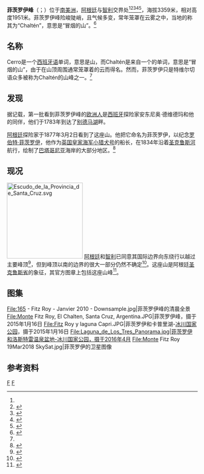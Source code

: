 {{Infobox mountain
| name = 菲茨罗伊峰
| native_name = {{lang|es|Monte Fitz Roy}}<br>{{lang|es|Cerro Chaltén}}
| photo = Fitz Roy Chalten Argentina Todor Bozhinov 2013.jpg
| photo_caption = 菲茨罗伊峰，摄于2013年
| elevation_m = 3405
| elevation_ref = <ref name="peaklist">{{Cite web|url = http://peaklist.org/WWlists/ultras/andes3.html|title = Argentina and Chile, Southern - Patagonia Ultra Prominences|website = Peaklist|date = 2011-03-19|language = en|accessdate = 2020-08-08|archive-date = 2017-11-17|archive-url = https://web.archive.org/web/20171117063159/http://www.peaklist.org/WWlists/ultras/andes3.html|dead-url = no}}</ref>
| prominence_m = 1951
| prominence_ref = <ref name="peaklist"/>
| listing = {{le|特独立山峰|Ultra-prominent peak}}
| location = {{ARG}}/{{CHL}}边境<ref name="Acuerdo1998" /><ref name=Difrol/><ref name=Lugares/><ref name=InterPatagonia/>
| range = [[安第斯山脉|安第斯山脉]]
| map = Tierra del Fuego
| range_coordinates = 
| map_size = 270
| map_caption = 位于巴塔哥尼亚南部，阿根廷和智利交界处<ref name="Acuerdo1998" /><ref name=Difrol/><ref name=Lugares/><ref name=InterPatagonia/>
| label_position = right
| coordinates = {{coord|49|16|16.6|S|73|02|35.6|W|type:mountain_region:AR/CL_scale:100000|format=dms|display=inline,title}}
| coordinates_ref = 
| topo = 
| type = [[花岗岩|花岗岩]]
| age = 
| first_ascent = 1952年，{{le|莱昂内尔·泰瑞|Lionel Terray}}和{{link-fr|盖都·玛格侬|Guido Magnone}}
| easiest_route = Franco Argentina（650m., 6a+, 6c/A1）
}}
'''菲茨罗伊峰'''（{{lang-es|Monte Fitz Roy}}；{{lang|es|Cerro Chaltén}}）位于[[南美洲|南美洲]]{{le|南巴塔哥尼亚冰原|Southern Patagonian Ice Field}}，[[阿根廷|阿根廷]]与[[智利|智利]]交界处<ref name="Acuerdo1998" /><ref name=Difrol>{{Cite web |url=http://www.difrol.cl/region-de-magallanes-y-de-la-antartica-chilena/monte-fitz-roy.html |title=Mount Fitz Roy - Difrol.cl |language=es|accessdate=2020-08-08 |archive-url=https://web.archive.org/web/20180824183304/http://www.difrol.cl/region-de-magallanes-y-de-la-antartica-chilena/monte-fitz-roy.html |archive-date=2018-08-24 |dead-url=yes }}</ref><ref name=AndesHandBook>{{Cite web|url = http://www.andeshandbook.org/montanismo/cerro/55/Fitz_Roy|title = MONTE FITZ ROY Andes Hand Book|language = en|accessdate = 2020-08-08|archive-date = 2019-04-05|archive-url = https://web.archive.org/web/20190405231841/http://www.andeshandbook.org/montanismo/cerro/55/Fitz_Roy|dead-url = no}}</ref><ref name=Lugares>{{Cite web|url = https://101lugaresincreibles.com/2012/06/la-montana-que-parece-echar-humo-fitz-roy-en-la-patagonia-argentina.html|title = La montaña que parece echar humo, en la Patagonia|website = 101 Lugares increíbles|date = 2012-06-14|language = es|accessdate = 2020-08-08|archive-date = 2020-05-26|archive-url = https://web.archive.org/web/20200526173542/https://101lugaresincreibles.com/2012/06/la-montana-que-parece-echar-humo-fitz-roy-en-la-patagonia-argentina.html|dead-url = yes}}</ref><ref name=InterPatagonia>{{Cite web|url = https://www.interpatagonia.com/elchalten/contemplacion-cerro-fitz-roy.html|title = La silueta del Fitz Roy|website = Inter Patagonia|language = es|accessdate = 2020-08-08|archive-date = 2019-06-07|archive-url = https://web.archive.org/web/20190607210636/https://www.interpatagonia.com/elchalten/contemplacion-cerro-fitz-roy.html|dead-url = yes}}</ref>，海拔3359米，相对高度1951米。菲茨罗伊峰险峻陡峭，且气候多变，常年笼罩在云雾之中，当地的{{le|特维尔切人|Tehuelche people}}称其为“Chaltén”，意思是“冒烟的山”。<ref>{{cite web | language = zh-cn | publisher = 网易旅游 | title = 绝美阿根廷 | url = http://travel.163.com/photoview/17KK0006/618.html#p=6B2I8KAO17KK0006 | date = 2010-07-08 | accessdate = 2013-04-01 | archive-date = 2013-04-14 | archive-url = https://web.archive.org/web/20130414201055/http://travel.163.com/photoview/17KK0006/618.html#p=6B2I8KAO17KK0006 | dead-url = no }}</ref>

==名称==
Cerro是一个[[西班牙语|西班牙语]]单词，意思是山，而Chaltén是来自一个{{le|特维尔切语|Tehuelche language}}的单词，意思是“冒烟的山”，由于在山顶周围通常笼罩着的云而得名。然而，菲茨罗伊只是特维尔切语众多被称为Chaltén的山峰之一。<ref name=Moreno1879/>

==发现==
据记载，第一批看到菲茨罗伊峰的[[欧洲人|欧洲人]]是[[西班牙|西班牙]]探险家安东尼奥·德维德玛和他的同伴，他们于1783年到达了[[别德马湖|别德马湖]]畔。

[[阿根廷|阿根廷]]探险家{{le|弗朗西斯科·莫雷诺|Francisco Moreno}}于1877年3月2日看到了这座山。他把它命名为菲茨罗伊，以纪念[[罗伯特·菲茨罗伊|罗伯特·菲茨罗伊]]，他作为[[英国皇家海军|英国皇家海军]][[小猎犬号|小猎犬号]]的船长，在1834年沿着[[圣克鲁斯河_(阿根廷)|圣克鲁斯河]]航行，绘制了[[巴塔哥尼亚|巴塔哥尼亚]]海岸的大部分地区。<ref name=Moreno1879>{{cite book|author=Francisco Moreno|title=Viaje a la Patagonia Austral|page=2|publisher=La Nacion (Elefante Blanco)|location=|year=2006|origyear=1879|language=es|isbn=987-96054-7-0|quote=Como este volcán activo no ha sido mencionado por los navegantes ni viajeros, y como el nombre de Chaltén que le dan los indios lo aplican también a otras montañas, me permito llamarle volcán Fitz Roy - English: Since this active volcano has not been mentioned by navigators or travellers, and since the name Chalten that the Indians call it is also applied to other mountains, I allow myself to name it Fitz Roy volcano}}</ref>

==现况==
[[File:Escudo_de_la_Provincia_de_Santa_Cruz.svg|200px]]
[[阿根廷|阿根廷]]和[[智利|智利]]已同意其国际边界向东绕行以越过主要峰顶<ref name=Acuerdo1998>{{cite web|author=|title=Border agreement between Chile and Argentina to determine the border from Mount Fitz Roy to Daudet|year=1998|url=http://www.difrol.cl/argentina/acuerdo-para-precisar-el-recorrido-del-limite-desde-el-monte-fitz-roy-hasta-el-cerro-daudet.html|archiveurl=https://web.archive.org/web/20160531163246/http://www.difrol.cl/argentina/acuerdo-para-precisar-el-recorrido-del-limite-desde-el-monte-fitz-roy-hasta-el-cerro-daudet.html|language=es|date=2016-05-31|archivedate=2016-05-31|accessdate=2020-08-11}}</ref>，但到峰顶以南的{{le|穆拉隆山|Cerro Murallón}}边界的很大一部分仍然不确定<ref>{{cite web|author=|title=Map showing border between Chile and Argentina (partly undefined)|url=http://www.turismovirtual.cl/xii/xii.html|language=es|accessdate=2020-08-11|archive-date=2019-10-02|archive-url=https://web.archive.org/web/20191002234247/http://www.turismovirtual.cl/xii/xii.html|dead-url=yes}}</ref>。这座山是阿根廷[[圣克鲁斯省_(阿根廷)|圣克鲁斯省]]的象征，其官方图章上包括这座山峰<ref>{{Cite web |url = https://viapais.com.ar/caleta-olivia/614924-un-dia-como-hoy-se-disponia-la-adopcion-del-escudo-de-la-provincia/ |title = Un día como hoy se disponía la adopción del escudo de la provincia|website=Viapais |author = María Marta Vilchez|date = 2018-09-25 |language = es|accessdate = 2020-08-11}}</ref>。

==图集==
<gallery heights=200px mode=packed>
File:165 - Fitz Roy - Janvier 2010 - Downsample.jpg|菲茨罗伊峰的清晨全景
File:Monte Fitz Roy, El Chalten, Santa Cruz, Argentina.JPG|菲茨罗伊峰，摄于2015年1月16日
File:Fitz Roy y laguna Capri.JPG|菲茨罗伊和卡普里湖-[[冰川国家公园_(阿根廷)|冰川国家公园]]，摄于2015年1月16日
File:Laguna_de_Los_Tres_Panorama.jpg|菲茨罗伊和洛斯特雷温泉盆地-冰川国家公园，摄于2016年4月
File:Monte Fitz Roy 19Mar2018 SkySat.jpg|菲茨罗伊的卫星图像
</gallery>

==参考资料==
{{reflist|2}}

[[Category:阿根廷山峰|F]]
[[Category:智利山峰|F]]